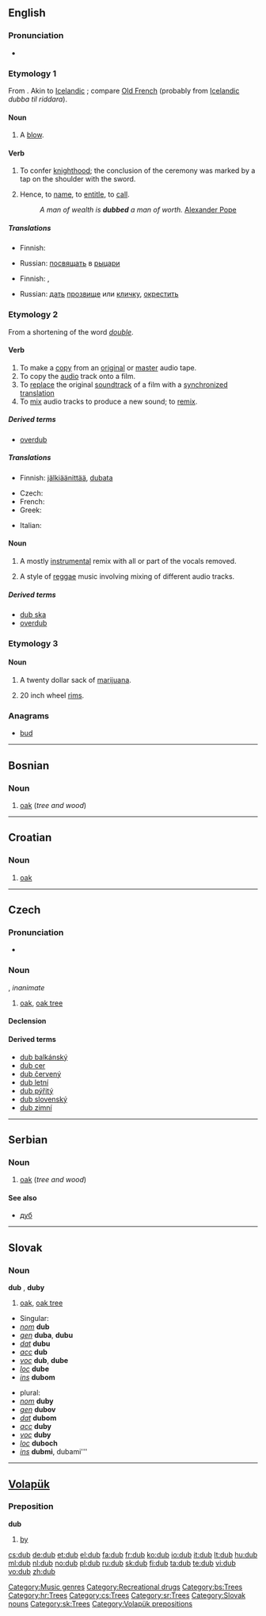 {{wikipedia|dab=dub}}
==English==

===Pronunciation===
* {{rhymes|ʌb}}

===Etymology 1===
From {{etyl|ang}} {{term|dubban||to [[strike]], [[beat]]|lang=ang}} <!--(dubbade his sunu . . . to rīdere)''-->. Akin to [[Icelandic]] {{term|dubba|lang=is}}; compare [[Old French]] {{term|adouber||''a [[chevalier]]|lang=fro}} (probably from [[Icelandic]] ''dubba til riddara'').

====Noun====
{{en-noun}}

# {{obsolete}} A [[blow]].

====Verb====
{{en-verb|dub|b|ing}}

# {{transitive}} To confer [[knighthood]]; the conclusion of the ceremony was marked by a tap on the shoulder with the sword.
# {{transitive}} Hence, to [[name]], to [[entitle]], to [[call]].
#: ''A man of wealth is '''dubbed''' a man of worth.'' [[w:Alexander Pope|Alexander Pope]]

=====Translations=====
{{trans-top|to confer knighthood}}
* Finnish: {{t-|fi|lyödä ritariksi}}
{{trans-mid}}
* Russian: [[посвящать]] в [[рыцарь|рыцари]]
{{trans-bottom}}

{{trans-top|to name, to entitle, to call}}
* Finnish: {{t+|fi|nimittää}}, {{t+|fi|kutsua}}
{{trans-mid}}
* Russian: [[дать]] [[прозвище]] или [[кличка|кличку]], [[окрестить]]
{{trans-bottom}}

===Etymology 2===
From a shortening of the word ''[[double]]''.

====Verb====
{{en-verb|dub|b|ing}}

# To make a [[copy]] from an [[original]] or [[master]] audio tape.
# To copy the [[audio]] track onto a film.
# To [[replace]] the original [[soundtrack]] of a film with a [[synchronized]] [[translation]]
# To [[mix]] audio tracks to produce a new sound; to [[remix]].

=====Derived terms=====
* [[overdub]]

=====Translations=====
{{trans-top|to make a copy from an original or master audio tape}}
{{trans-mid}}
{{trans-bottom}}

{{trans-top|to copy the audio track onto a film}}
* Finnish: [[jälkiäänittää]], [[dubata]]
{{trans-mid}}
{{trans-bottom}}

{{trans-top|to replace soundtrack with translation}}
* Czech: {{t-|cs|dabovat}}
* French: {{t|fr|doubler}}
* Greek: {{t|el|μεταγλωττίζω|sc=Grek}}
{{trans-mid}}
* Italian: {{t-|it|doppiare}}
{{trans-bottom}}

{{trans-top|to mix audio tracks to produce a new sound; to remix}}
{{trans-mid}}
{{trans-bottom}}

====Noun====
{{en-noun|-}}

# {{music}} A mostly [[instrumental]] remix with all or part of the vocals removed.
# {{music}} A style of [[reggae]] music involving mixing of different audio tracks.

=====Derived terms=====
* [[dub ska]]
* [[overdub]]

===Etymology 3===
{{rfe}}

====Noun====
{{en-noun}}

# {{slang}} A twenty dollar sack of [[marijuana]].
# {{slang}} 20 inch wheel [[rims]].

===Anagrams===
* [[bud]]

[[Category:Music genres]]
[[Category:Recreational drugs]]

----

==Bosnian==

===Noun===
{{infl|bs|noun|g=m}}

# [[oak]] (''tree and wood'')

[[Category:bs:Trees]]

----

==Croatian==

===Noun===
{{hr-noun|m}}

# {{archaic|lang=hr}} [[oak]] {{i|tree}}

[[Category:hr:Trees]]

----

==Czech==

===Pronunciation===
* {{IPA|/dup/|lang=cs}}

===Noun===
{{cs-noun|g=m}}, ''inanimate''

# [[oak]], [[oak tree]]

====Declension====
{{cs-noun-decl|dub|dubu|dubu|dub|dube|dubu|dubem|duby|dubů|dubům|duby|duby|dubech|duby}}

====Derived terms====
* [[dub balkánský]]
* [[dub cer]]
* [[dub červený]]
* [[dub letní]]
* [[dub pýřitý]]
* [[dub slovenský]]
* [[dub zimní]]

[[Category:cs:Trees]]

----

==Serbian==

===Noun===
{{infl|sr|noun|g=m}}

# [[oak]] (''tree and wood'')

====See also====
* [[дуб#Serbian|дуб]]

[[Category:sr:Trees]]

----

==Slovak==

===Noun===
'''dub''' {{m}}, '''duby''' {{p}}

# [[oak]], [[oak tree]]

* Singular:
* ''[[nominative|nom]]'' '''dub'''
* ''[[genitive|gen]]'' '''duba''', '''dubu'''
* ''[[dative|dat]]'' '''dubu'''
* ''[[accusative|acc]]'' '''dub'''
* ''[[vocative|voc]]'' '''dub''', '''dube'''
* ''[[locative|loc]]'' '''dube'''
* ''[[instrumental|ins]]'' '''dubom'''

* plural:
* ''[[nominative|nom]]'' '''duby'''
* ''[[genitive|gen]]'' '''dubov'''
* ''[[dative|dat]]'' '''dubom'''
* ''[[accusative|acc]]'' '''duby'''
* ''[[vocative|voc]]'' '''duby'''
* ''[[locative|loc]]'' '''duboch'''
* ''[[instrumental|ins]]'' '''dubmi''', dubami'''

[[Category:Slovak nouns]]
[[Category:sk:Trees]]

----

==[[Volapük]]==

===Preposition===
'''dub'''

# [[by]]

[[Category:Volapük prepositions]]

[[cs:dub]]
[[de:dub]]
[[et:dub]]
[[el:dub]]
[[fa:dub]]
[[fr:dub]]
[[ko:dub]]
[[io:dub]]
[[it:dub]]
[[lt:dub]]
[[hu:dub]]
[[ml:dub]]
[[nl:dub]]
[[no:dub]]
[[pl:dub]]
[[ru:dub]]
[[sk:dub]]
[[fi:dub]]
[[ta:dub]]
[[te:dub]]
[[vi:dub]]
[[vo:dub]]
[[zh:dub]]
